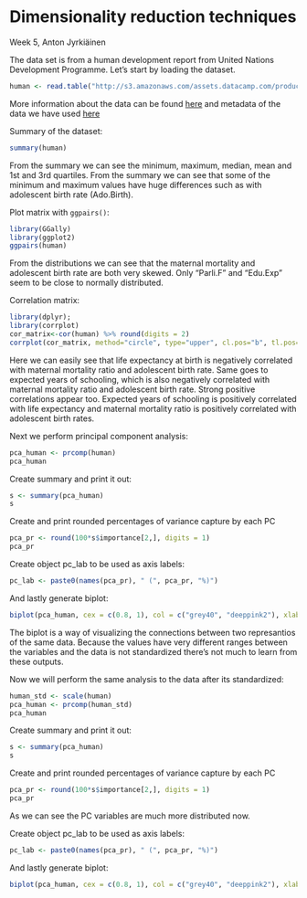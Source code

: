 # Dimensionality reduction techniques
Week 5, 
Anton Jyrkiäinen

The data set is from a human development report from United Nations Development Programme. Let's start by loading the dataset.
```r
human <- read.table("http://s3.amazonaws.com/assets.datacamp.com/production/course_2218/datasets/human2.txt", sep = ",", header=TRUE)
```

More information about the data can be found  [here](http://hdr.undp.org/en/content/human-development-index-hdi) and metadata of the data we have used [here](https://raw.githubusercontent.com/TuomoNieminen/Helsinki-Open-Data-Science/master/datasets/human_meta.txt)

Summary of the dataset:
```r
summary(human)
```

From the summary we can see the minimum, maximum, median, mean and 1st and 3rd quartiles. From the summary we can see that some of the minimum and maximum values have huge differences such as with adolescent birth rate (Ado.Birth).

Plot matrix with ```ggpairs()```:
```r
library(GGally)
library(ggplot2)
ggpairs(human)
```

From the distributions we can see that the maternal mortality and adolescent birth rate are both very skewed. Only "Parli.F" and "Edu.Exp" seem to be close to normally distributed.

Correlation matrix:
```r
library(dplyr);
library(corrplot)
cor_matrix<-cor(human) %>% round(digits = 2)
corrplot(cor_matrix, method="circle", type="upper", cl.pos="b", tl.pos="d", tl.cex = 0.6)
```

Here we can easily see that life expectancy at birth is negatively correlated with maternal mortality ratio and adolescent birth rate.
Same goes to expected years of schooling, which is also negatively correlated with maternal mortality ratio and adolescent birth rate. Strong positive correlations appear too. Expected years of schooling is positively correlated with life expectancy and maternal mortality ratio is positively correlated with adolescent birth rates.

Next we perform principal component analysis:
```r
pca_human <- prcomp(human)
pca_human
```

Create summary and print it out:
```r
s <- summary(pca_human)
s
```

Create and print rounded percentages of variance capture by each PC
```r
pca_pr <- round(100*s$importance[2,], digits = 1) 
pca_pr
```

Create object pc_lab to be used as axis labels:
```r
pc_lab <- paste0(names(pca_pr), " (", pca_pr, "%)")
```

And lastly generate biplot:
```r
biplot(pca_human, cex = c(0.8, 1), col = c("grey40", "deeppink2"), xlab = pc_lab[1], ylab = pc_lab[2])
```

The biplot is a way of visualizing the connections between two represantios of the same data. Because the values have very different ranges between the variables and the data is not standardized there's not much to learn from these outputs.

Now we will perform the same analysis to the data after its standardized:
```r
human_std <- scale(human)
pca_human <- prcomp(human_std)
pca_human
```

Create summary and print it out:
```r
s <- summary(pca_human)
s
```

Create and print rounded percentages of variance capture by each PC
```r
pca_pr <- round(100*s$importance[2,], digits = 1) 
pca_pr
```

As we can see the PC variables are much more distributed now.

Create object pc_lab to be used as axis labels:
```r
pc_lab <- paste0(names(pca_pr), " (", pca_pr, "%)")
```

And lastly generate biplot:
```r
biplot(pca_human, cex = c(0.8, 1), col = c("grey40", "deeppink2"), xlab = pc_lab[1], ylab = pc_lab[2])
```
